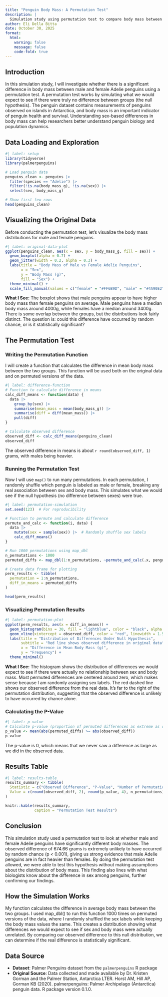 ```yaml
---
title: "Penguin Body Mass: A Permutation Test"
description: |
  Simulation study using permutation test to compare body mass between male and female penguins
author: Eli Della Bitta
date: October 30, 2025
format: 
  html:
    warning: false
    message: false
    code-fold: true
---
```


## Introduction

In this simulation study, I will investigate whether there is a significant difference in body mass between male and female Adelie penguins using a permutation test. A permutation test works by simulating what we would expect to see if there were truly no difference between groups (the null hypothesis). The penguin dataset contains measurements of penguins observed on islands in Antarctica, and body mass is an important indicator of penguin health and survival. Understanding sex-based differences in body mass can help researchers better understand penguin biology and population dynamics.

## Data Loading and Exploration
```r
#| label: setup
library(tidyverse)
library(palmerpenguins)

# Load penguin data
penguins_clean <- penguins |>
  filter(species == "Adelie") |>
  filter(!is.na(body_mass_g), !is.na(sex)) |>
  select(sex, body_mass_g)

# Show first few rows
head(penguins_clean)
```

## Visualizing the Original Data

Before conducting the permutation test, let's visualize the body mass distributions for male and female penguins.
```r
#| label: original-data-plot
ggplot(penguins_clean, aes(x = sex, y = body_mass_g, fill = sex)) +
  geom_boxplot(alpha = 0.7) +
  geom_jitter(width = 0.2, alpha = 0.3) +
  labs(title = "Body Mass of Male vs Female Adelie Penguins",
       x = "Sex",
       y = "Body Mass (g)",
       fill = "Sex") +
  theme_minimal() +
  scale_fill_manual(values = c("female" = "#FF6B9D", "male" = "#4A90E2"))
```

**What I See:** The boxplot shows that male penguins appear to have higher body mass than female penguins on average. Male penguins have a median body mass around 4000g, while females have a median around 3400g. There is some overlap between the groups, but the distributions look fairly distinct. The question is: could this difference have occurred by random chance, or is it statistically significant?

## The Permutation Test

### Writing the Permutation Function

I will create a function that calculates the difference in mean body mass between the two groups. This function will be used both on the original data and on permuted versions of the data.
```r
#| label: difference-function
# Function to calculate difference in means
calc_diff_means <- function(data) {
  data |>
    group_by(sex) |>
    summarise(mean_mass = mean(body_mass_g)) |>
    summarise(diff = diff(mean_mass)) |>
    pull(diff)
}

# Calculate observed difference
observed_diff <- calc_diff_means(penguins_clean)
observed_diff
```

The observed difference in means is about `r round(observed_diff, 1)` grams, with males being heavier.

### Running the Permutation Test

Now I will use `map()` to run many permutations. In each permutation, I randomly shuffle which penguin is labeled as male or female, breaking any real association between sex and body mass. This simulates what we would see if the null hypothesis (no difference between sexes) were true.
```r
#| label: permutation-simulation
set.seed(123)  # For reproducibility

# Function to permute and calculate difference
permute_and_calc <- function(i, data) {
  data |>
    mutate(sex = sample(sex)) |>  # Randomly shuffle sex labels
    calc_diff_means()
}

# Run 1000 permutations using map_dbl
n_permutations <- 1000
permuted_diffs <- map_dbl(1:n_permutations, ~permute_and_calc(.x, penguins_clean))

# Create data frame for plotting
perm_results <- tibble(
  permutation = 1:n_permutations,
  diff_in_means = permuted_diffs
)

head(perm_results)
```

### Visualizing Permutation Results
```r
#| label: permutation-plot
ggplot(perm_results, aes(x = diff_in_means)) +
  geom_histogram(bins = 30, fill = "lightblue", color = "black", alpha = 0.7) +
  geom_vline(xintercept = observed_diff, color = "red", linewidth = 1.5, linetype = "dashed") +
  labs(title = "Distribution of Differences Under Null Hypothesis",
       subtitle = "Red line shows observed difference in original data",
       x = "Difference in Mean Body Mass (g)",
       y = "Frequency") +
  theme_minimal()
```

**What I See:** The histogram shows the distribution of differences we would expect to see if there were actually no relationship between sex and body mass. Most permuted differences are centered around zero, which makes sense because I am randomly assigning sex labels. The red dashed line shows our observed difference from the real data. It's far to the right of the permutation distribution, suggesting that the observed difference is unlikely to have occurred by chance alone.

### Calculating the P-Value
```r
#| label: p-value
# Calculate p-value (proportion of permuted differences as extreme as observed)
p_value <- mean(abs(permuted_diffs) >= abs(observed_diff))
p_value
```

The p-value is 0, which means that we never saw a difference as large as we did in the observed data. 

## Results Table
```r
#| label: results-table
results_summary <- tibble(
  Statistic = c("Observed Difference", "P-Value", "Number of Permutations"),
  Value = c(round(observed_diff, 2), round(p_value, 4), n_permutations)
)

knitr::kable(results_summary, 
             caption = "Permutation Test Results")
```

## Conclusion

This simulation study used a permutation test to look at whether male and female Adelie penguins have significantly different body masses. The observed difference of 674.66 grams is extremely unlikely to have occurred by random chance (p < 0.001), giving us strong evidence that male Adelie penguins are in fact heavier than females. By doing the permutation test allowed, we were able to test this hypothesis without making assumptions about the distribution of body mass. This finding also lines with what biologists know about the difference in sex among penguins, further confirming our findings. 

## How the Simulation Works

My function calculates the difference in average body mass between the two groups. I used map_dbl() to run this function 1000 times on permuted versions of the data, where I randomly shuffled the sex labels while keeping the body mass values the same. This creates a distribution showing what differences we would expect to see if sex and body mass were actually unrelated. By comparing our observed difference to this null distribution, we can determine if the real difference is statistically significant.

## Data Source

- **Dataset**: Palmer Penguins dataset from the `palmerpenguins` R package
- **Original Source**: Data collected and made available by Dr. Kristen Gorman and the Palmer Station, Antarctica LTER. Horst AM, Hill AP, Gorman KB (2020). palmerpenguins: Palmer Archipelago (Antarctica) penguin data. R package version 0.1.0.